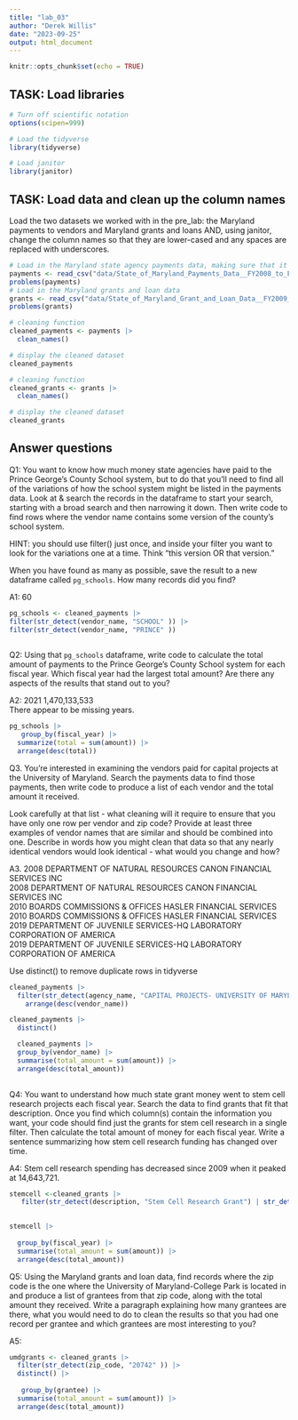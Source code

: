 ```yaml
---
title: "lab_03"
author: "Derek Willis"
date: "2023-09-25"
output: html_document
---
```


```r
knitr::opts_chunk$set(echo = TRUE)
```

## TASK: Load libraries

```r
# Turn off scientific notation
options(scipen=999)

# Load the tidyverse
library(tidyverse)

# Load janitor
library(janitor)
```

## TASK: Load data and clean up the column names

Load the two datasets we worked with in the pre_lab: the Maryland payments to vendors and Maryland grants and loans AND, using janitor, change the column names so that they are lower-cased and any spaces are replaced with underscores.

```r
# Load in the Maryland state agency payments data, making sure that it correctly sets the datatypes using all of the rows
payments <- read_csv("data/State_of_Maryland_Payments_Data__FY2008_to_FY2024.csv")
problems(payments)
# Load in the Maryland grants and loan data
grants <- read_csv("data/State_of_Maryland_Grant_and_Loan_Data__FY2009_to_FY2022.csv")
problems(grants)

```

```r
# cleaning function
cleaned_payments <- payments |>
  clean_names()

# display the cleaned dataset
cleaned_payments
```


```r
# cleaning function
cleaned_grants <- grants |>
  clean_names()

# display the cleaned dataset
cleaned_grants
```


## Answer questions

Q1: You want to know how much money state agencies have paid to the Prince George's County School system, but to do that you'll need to find all of the variations of how the school system might be listed in the payments data. Look at & search the records in the dataframe to start your search, starting with a broad search and then narrowing it down. Then write code to find rows where the vendor name contains some version of the county's school system. 

HINT: you should use filter() just once, and inside your filter you want to look for the variations one at a time. Think "this version OR that version."

When you have found as many as possible, save the result to a new dataframe called `pg_schools`. How many records did you find? 

A1: 60

```r
pg_schools <- cleaned_payments |>
filter(str_detect(vendor_name, "SCHOOL" )) |>
filter(str_detect(vendor_name, "PRINCE" )) 
 

```

Q2: Using that `pg_schools` dataframe, write code to calculate the total amount of payments to the Prince George's County School system for each fiscal year. Which fiscal year had the largest total amount? Are there any aspects of the results that stand out to you?

A2: 2021	1,470,133,533	
There appear to be missing years.

```r
pg_schools |>
   group_by(fiscal_year) |>
  summarize(total = sum(amount)) |>
  arrange(desc(total))


```

Q3. You're interested in examining the vendors paid for capital projects at the University of Maryland. Search the payments data to find those payments, then write code to produce a list of each vendor and the total amount it received. 

Look carefully at that list - what cleaning will it require to ensure that you have only one row per vendor and zip code? Provide at least three examples of vendor names that are similar and should be combined into one. Describe in words how you might clean that data so that any nearly identical vendors would look identical - what would you change and how?

A3.
2008	DEPARTMENT OF NATURAL RESOURCES	CANON FINANCIAL SERVICES INC	
2008	DEPARTMENT OF NATURAL RESOURCES	CANON FINANCIAL SERVICES INC	
2010	BOARDS COMMISSIONS & OFFICES	HASLER FINANCIAL SERVICES	
2010	BOARDS COMMISSIONS & OFFICES	HASLER FINANCIAL SERVICES	
2019	DEPARTMENT OF JUVENILE SERVICES-HQ	LABORATORY CORPORATION OF AMERICA	
2019	DEPARTMENT OF JUVENILE SERVICES-HQ	LABORATORY CORPORATION OF AMERICA	

Use distinct() to remove duplicate rows in tidyverse



```r
cleaned_payments |>
  filter(str_detect(agency_name, "CAPITAL PROJECTS- UNIVERSITY OF MARYLAND" )) |>
    arrange(desc(vendor_name)) 

cleaned_payments |>
  distinct()

  cleaned_payments |>
  group_by(vendor_name) |>
  summarise(total_amount = sum(amount)) |>
  arrange(desc(total_amount))
  

```

Q4: You want to understand how much state grant money went to stem cell research projects each fiscal year. Search the data to find grants that fit that description. Once you find which column(s) contain the information you want, your code should find just the grants for stem cell research in a single filter. Then calculate the total amount of money for each fiscal year. Write a sentence summarizing how stem cell research funding has changed over time.

A4: Stem cell research spending has decreased since 2009 when it peaked at 14,643,721.	

```r
stemcell <-cleaned_grants |>
   filter(str_detect(description, "Stem Cell Research Grant") | str_detect(description, "STEM CELL RESEARCH GRANT")) 
  
```



```r
stemcell |>
  
  group_by(fiscal_year) |>
  summarise(total_amount = sum(amount)) |>
  arrange(desc(total_amount))

```

Q5: Using the Maryland grants and loan data, find records where the zip code is the one where the University of Maryland-College Park is located in and produce a list of grantees from that zip code, along with the total amount they received. Write a paragraph explaining how many grantees are there, what you would need to do to clean the results so that you had one record per grantee and which grantees are most interesting to you?

A5:

```r
umdgrants <- cleaned_grants |>
  filter(str_detect(zip_code, "20742" )) |>
  distinct() |>
  
   group_by(grantee) |>
  summarise(total_amount = sum(amount)) |>
  arrange(desc(total_amount)) 
  
```
